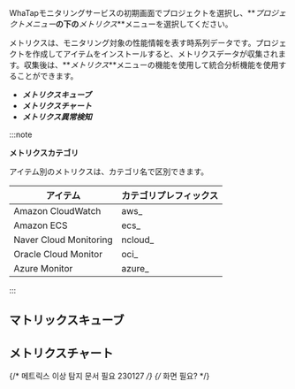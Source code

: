 WhaTapモニタリングサービスの初期画面でプロジェクトを選択し、**_プロジェクトメニュー_**の下の**_メトリクス_**メニューを選択してください。

メトリクスは、モニタリング対象の性能情報を表す時系列データです。プロジェクトを作成してアイテムをインストールすると、メトリクスデータが収集されます。収集後は、**_メトリクス_**メニューの機能を使用して統合分析機能を使用することができます。

- **_メトリクスキューブ_**
- **_メトリクスチャート_**
- **_メトリクス異常検知_**

:::note 

**メトリクスカテゴリ**

アイテム別のメトリクスは、カテゴリ名で区別できます。

| アイテム                   | カテゴリプレフィックス |
| ---------------------- | ----------- |
| Amazon CloudWatch      | aws\_       |
| Amazon ECS             | ecs\_       |
| Naver Cloud Monitoring | ncloud\_    |
| Oracle Cloud Monitor   | oci\_       |
| Azure Monitor          | azure\_     |

:::

## マトリックスキューブ


<Metricsitemcube />

## メトリクスチャート


<Metricsitemchart />

{/* 메트릭스 이상 탐지 문서 필요 230127 */}
{/* 화면 필요? */}
